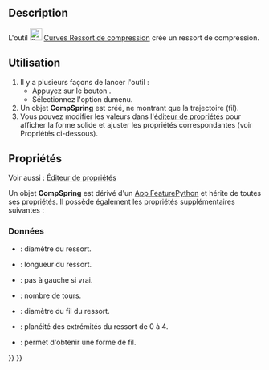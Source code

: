 <languages/>

{{Docnav/fr
|[[Curves_SegmentSurface/fr|Segmenter une surface]]
|[[Curves_ReflectLines/fr|Ligne de réflexion]]
|[[Curves_Workbench/fr|Atelier Curves]]
|IconL=Curves_SegmentSurface.svg
|IconR=Curves_ReflectLines.svg
|IconC=Curves_workbench_icon.svg
}}

{{GuiCommand/fr
|Name=Curves CompressionSpring
|Name/fr=Curves Ressort de compression
|MenuLocation=Curves → Compression Spring
|Workbenches=[[Curves_Workbench/fr|Curves]]
}}

==Description==

L'outil [[Image:Curves_CompressionSpring.svg|24px]] [[Curves_CompressionSpring/fr|Curves Ressort de compression]] crée un ressort de compression.

<span id="Usage"></span>
==Utilisation==

# Il y a plusieurs façons de lancer l'outil :
#* Appuyez sur le bouton {{Button|[[Image:Curves_CompressionSpring.svg|16px]] [[Curves_CompressionSpring/fr|Compression Spring]]}}.
#* Sélectionnez l'option {{MenuCommand|Surfaces → [[Image:Curves_CompressionSpring.svg|16px]] Compression Spring}} dumenu.
# Un objet '''CompSpring''' est créé, ne montrant que la trajectoire (fil).
# Vous pouvez modifier les valeurs dans l'[[Property_editor/fr|éditeur de propriétés]] pour afficher la forme solide et ajuster les propriétés correspondantes (voir Propriétés ci-dessous).

<span id="Properties"></span>
==Propriétés==

Voir aussi : [[Property_editor/fr|Éditeur de propriétés]]

<div class="mw-translate-fuzzy">
Un objet '''CompSpring''' est dérivé d'un [[App_FeaturePython/fr|App FeaturePython]] et hérite de toutes ses propriétés. Il possède également les propriétés supplémentaires suivantes :
</div>

<span id="Data"></span>
===Données===

{{TitleProperty|Comp Spring}}

* {{PropertyData|Diameter|Float}} : diamètre du ressort.
* {{PropertyData|Length|Float}} : longueur du ressort.
* {{PropertyData|Reverse Helix|Bool}} : pas à gauche si vrai.
* {{PropertyData|Turns|Integer}} : nombre de tours.
* {{PropertyData|Wire Diameter|Float}} : diamètre du fil du ressort.

{{TitleProperty|Settings}}

* {{PropertyData|Flatness|Integer}} : planéité des extrémités du ressort de 0 à 4.
* {{PropertyData|Wire Output|Bool}} : permet d'obtenir une forme de fil.


{{Docnav/fr
|[[Curves_SegmentSurface/fr|Segmenter une surface]]
|[[Curves_ReflectLines/fr|Ligne de réflexion]]
|[[Curves_Workbench/fr|Atelier Curves]]
|IconL=Curves_SegmentSurface.svg
|IconR=Curves_ReflectLines.svg
|IconC=Curves_workbench_icon.svg
}}

{{Curves Tools navi{{#translation:}}}}
{{Userdocnavi{{#translation:}}}}